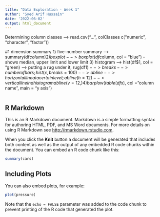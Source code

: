 ```yaml
---
title: "Data Exploration - Week 1"
author: "Syed Arif Hussain"
date: '2022-06-02'
output: html_document
---
```

Determining column classes --> read.csv("...", colClasses c("numeric", "character", "factor"))

#1 dimension summary
1) five-number summary --> summary(df$column)
2) boxplot --> boxplot(df$column, col = "blue")
    - shows median, upper limit and lower limit
3) histogram --> hist(df$1, col = "green)
    --> putting a rug under it, rug(df$1)
    --> breaks --> number of bars; hist(x, breaks = 100)
    --> abline --> horizontal line at a certain level;  abline(h = 12)
    --> vertical line in a histogram abline(v = 12, )
4) barplow(table(df$x), col = "column name", main = "y axis")



```r

```

## R Markdown

This is an R Markdown document. Markdown is a simple formatting syntax for authoring HTML, PDF, and MS Word documents. For more details on using R Markdown see <http://rmarkdown.rstudio.com>.

When you click the **Knit** button a document will be generated that includes both content as well as the output of any embedded R code chunks within the document. You can embed an R code chunk like this:

```r
summary(cars)
```

## Including Plots

You can also embed plots, for example:

```r
plot(pressure)
```

Note that the `echo = FALSE` parameter was added to the code chunk to prevent printing of the R code that generated the plot.
